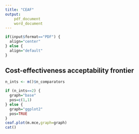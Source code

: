 ```yaml
---
title: "CEAF"
output: 
	pdf_document
	word_document
---
```

```r
if(input$format=="PDF") {
  align="center"
} else {
  align="default"
}
```

## Cost-effectiveness acceptability frontier


```r
n_ints <- m()$n_comparators

if (n_ints==2) {
  graph="base"
  pos=c(1,1)
} else {
  graph="ggplot2"
  pos=TRUE
}
ceaf.plot(m.mce,graph=graph)
cat()
```

